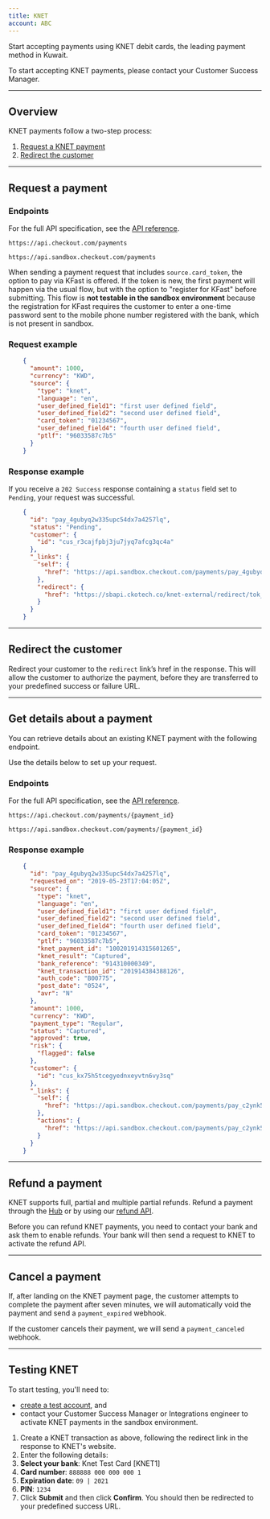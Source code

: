 ```yaml
---
title: KNET
account: ABC
---
```


Start accepting payments using KNET debit cards, the leading payment method in Kuwait.

<TipBox variant="info">

  To start accepting KNET payments, please contact your Customer Success Manager.

</TipBox>

---

## Overview

KNET payments follow a two-step process:

1.  [Request a KNET payment](#KNET-requestapayment)
2.  [Redirect the customer](#KNET-redirectthecustomer)

---

## Request a payment

### Endpoints

For the full API specification, see the [API reference](https://api-reference.checkout.com/).

<tabs>
<tab title="Live" active>
<LineCodeWrapper type="post">

`https://api.checkout.com/payments`

</LineCodeWrapper>
</tab>
<tab title="Sandbox">
<LineCodeWrapper type="post">

`https://api.sandbox.checkout.com/payments`

</LineCodeWrapper>
</tab>
</tabs>

<TipBox variant="note">

When sending a payment request that includes `source.card_token`, the option to pay via KFast is offered. If the token is new, the first payment will happen via the usual flow, but with the option to "register for KFast" before submitting. This flow is **not testable in the sandbox environment** because the registration for KFast requires the customer to enter a one-time password sent to the mobile phone number registered with the bank, which is not present in sandbox.

</TipBox>

### Request example

```json
    {
      "amount": 1000,
      "currency": "KWD",
      "source": {
        "type": "knet",
        "language": "en",
        "user_defined_field1": "first user defined field",
        "user_defined_field2": "second user defined field",
        "card_token": "01234567",
        "user_defined_field4": "fourth user defined field",
        "ptlf": "96033587c7b5"
      }
    }
```

### Response example

If you receive a `202 Success` response containing a `status` field set to `Pending`, your request was successful.

```json
    {
      "id": "pay_4gubyq2w335upc54dx7a4257lq",
      "status": "Pending",
      "customer": {
        "id": "cus_r3cajfpbj3ju7jyq7afcg3qc4a"
      },
      "_links": {
        "self": {
          "href": "https://api.sandbox.checkout.com/payments/pay_4gubyq2w335upc54dx7a4257lq"
        },
        "redirect": {
          "href": "https://sbapi.ckotech.co/knet-external/redirect/tok_tl6kftlhdpzephqelsbpyovl4i/pay"
        }
      }
    }
```

---

## Redirect the customer

Redirect your customer to the `redirect` link’s href in the response. This will allow the customer to authorize the payment, before they are transferred to your predefined success or failure URL.

---

## Get details about a payment

You can retrieve details about an existing KNET payment with the following endpoint.

Use the details below to set up your request.

### Endpoints

For the full API specification, see the [API reference](https://api-reference.checkout.com/).


<tabs>
<tab title="Live" active>
<LineCodeWrapper type="post">

`https://api.checkout.com/payments/{payment_id}`

</LineCodeWrapper>
</tab>
<tab title="Sandbox">
<LineCodeWrapper type="post">

`https://api.sandbox.checkout.com/payments/{payment_id}`

</LineCodeWrapper>
</tab>
</tabs>

### Response example

```json
    {
      "id": "pay_4gubyq2w335upc54dx7a4257lq",
      "requested_on": "2019-05-23T17:04:05Z",
      "source": {
        "type": "knet",
        "language": "en",
        "user_defined_field1": "first user defined field",
        "user_defined_field2": "second user defined field",
        "user_defined_field4": "fourth user defined field",
        "card_token": "01234567",
        "ptlf": "96033587c7b5",
        "knet_payment_id": "100201914315601265",
        "knet_result": "Captured",
        "bank_reference": "914310000349",
        "knet_transaction_id": "201914384388126",
        "auth_code": "B00775",
        "post_date": "0524",
        "avr": "N"
      },
      "amount": 1000,
      "currency": "KWD",
      "payment_type": "Regular",
      "status": "Captured",
      "approved": true,
      "risk": {
        "flagged": false
      },
      "customer": {
        "id": "cus_kx75h5tcegyednxeyvtn6vy3sq"
      },
      "_links": {
        "self": {
          "href": "https://api.sandbox.checkout.com/payments/pay_c2ynk5nnjacuxia3r4matf5wmu"
        },
        "actions": {
          "href": "https://api.sandbox.checkout.com/payments/pay_c2ynk5nnjacuxia3r4matf5wmu/actions"
        }
      }
    }
```

---

## Refund a payment

KNET supports full, partial and multiple partial refunds. Refund a payment through the [Hub](https://hub.checkout.com/v2) or by using our [refund API](/display/DOCS/Refund+a+payment).

Before you can refund KNET payments, you need to contact your bank and ask them to enable refunds. Your bank will then send a request to KNET to activate the refund API.

---

## Cancel a payment

If, after landing on the KNET payment page, the customer attempts to complete the payment after seven minutes, we will automatically void the payment and send a `payment_expired` webhook.

If the customer cancels their payment, we will send a `payment_canceled` webhook.

---

## Testing KNET

<TipBox variant="info">

To start testing, you'll need to:

*   [create a test account](https://www.checkout.com/get-test-account), and
*   contact your Customer Success Manager or Integrations engineer to activate KNET payments in the sandbox environment.

</TipBox>

1.  Create a KNET transaction as above, following the redirect link in the response to KNET's website.
2.  Enter the following details:
1.  **Select your bank**: Knet Test Card \[KNET1\]
2.  **Card number**:  `888888 000 000 000 1`
3.  **Expiration date**: `09 | 2021`
4.  **PIN**: `1234`
3.  Click **Submit** and then click **Confirm**. You should then be redirected to your predefined success URL.
